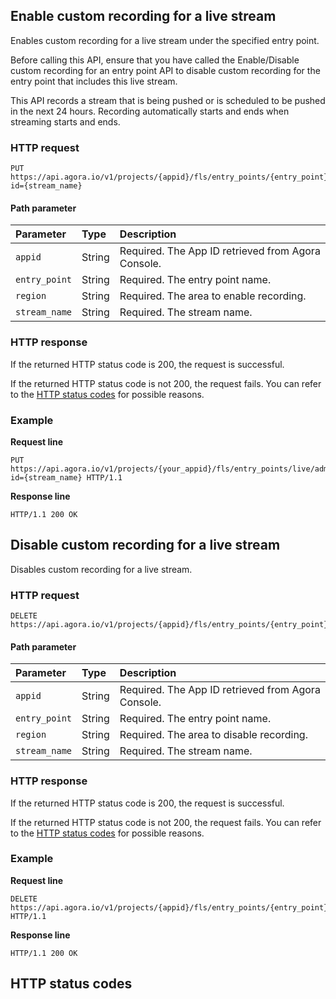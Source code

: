 
## Enable custom recording for a live stream

Enables custom recording for a live stream under the specified entry point.

<Admonition type="info">Before calling this API, ensure that you have called the Enable/Disable custom recording for an entry point API to disable custom recording for the entry point that includes this live stream.</Admonition>

This API records a stream that is being pushed or is scheduled to be pushed in the next 24 hours. Recording automatically starts and ends when streaming starts and ends.

### HTTP request

```shellscript
PUT https://api.agora.io/v1/projects/{appid}/fls/entry_points/{entry_point}/admin/record/custom/regions/{region}/tasks?id={stream_name}
```

#### Path parameter

| Parameter | Type | Description |
| :------------ | :----- | :----------------------------------- |
| `appid` | String | Required. The App ID retrieved from Agora Console. |
| `entry_point` | String | Required. The entry point name. |
| `region` | String | Required. The area to enable recording. |
| `stream_name` | String | Required. The stream name. |

### HTTP response

If the returned HTTP status code is 200, the request is successful.

If the returned HTTP status code is not 200, the request fails. You can refer to the [HTTP status codes](#http-code) for possible reasons.

### Example

**Request line**

```shellscript
PUT https://api.agora.io/v1/projects/{your_appid}/fls/entry_points/live/admin/record/custom/regions/{region}/tasks?id={stream_name} HTTP/1.1
```

**Response line**

```shellscript
HTTP/1.1 200 OK
```

## Disable custom recording for a live stream

Disables custom recording for a live stream.

### HTTP request

```shellscript
DELETE https://api.agora.io/v1/projects/{appid}/fls/entry_points/{entry_point}/admin/record/custom/regions/{region}/tasks/{stream_name}
```

#### Path parameter

| Parameter | Type | Description |
| :------------ | :----- | :----------------------------------- |
| `appid` | String | Required. The App ID retrieved from Agora Console. |
| `entry_point` | String | Required. The entry point name. |
| `region` | String | Required. The area to disable recording. |
| `stream_name` | String | Required. The stream name. |

### HTTP response

If the returned HTTP status code is 200, the request is successful.

If the returned HTTP status code is not 200, the request fails. You can refer to the [HTTP status codes](#http-code) for possible reasons.

### Example

**Request line**

```shellscript
DELETE https://api.agora.io/v1/projects/{appid}/fls/entry_points/{entry_point}/admin/record/custom/regions/{region}/tasks/{stream_name} HTTP/1.1
```

**Response line**

```shellscript
HTTP/1.1 200 OK
```

<a name="http-code"></a>
## HTTP status codes
<StatusCode />